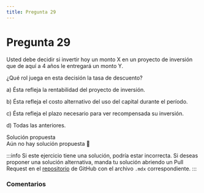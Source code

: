 ```yaml
---
title: Pregunta 29
---
```



# Pregunta 29

<div className="exercise">
Usted debe decidir si invertir hoy un monto X en un proyecto de inversión que de aquí a 4 años le
entregará un monto Y.

¿Qué rol juega en esta decisión la tasa de descuento?

a) Ésta refleja la rentabilidad del proyecto de inversión.

b) Ésta refleja el costo alternativo del uso del capital durante el período.

c) Ésta refleja el plazo necesario para ver recompensada su inversión.

d) Todas las anteriores.
</div>

<MDXDetails>
<summary>Solución propuesta</summary>

<div className="exercise">
Aún no hay solución propuesta 🥲
</div>

:::info
Si este ejercicio tiene una solución, podría estar incorrecta. Si deseas proponer una solución alternativa, manda tu solución abriendo
un Pull Request en el [repositorio](https://github.com/crow-rojas/apuntes-fundamentals/pulls) de GitHub con el archivo
`.mdx` correspondiente.
:::

</MDXDetails>

### Comentarios

<Disqus
  url="https://crow-rojas.github.io/apuntes-fundamentals/docs/engineering/economics/exercises/2019-1/p29"
  identifier="docs/engineering/economics/exercises/2019-1/p29"
  title="2019-1 Economia - Pregunta 29"
/>

